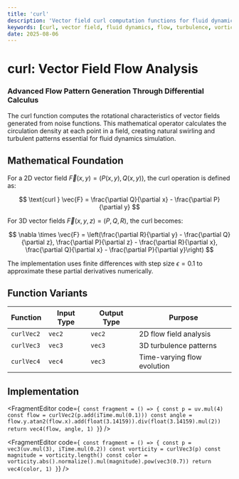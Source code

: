 ```yaml
---
title: 'curl'
description: 'Vector field curl computation functions for fluid dynamics and noise-based flow patterns'
keywords: [curl, vector field, fluid dynamics, flow, turbulence, vorticity]
date: 2025-08-06
---
```



# curl: Vector Field Flow Analysis

### Advanced Flow Pattern Generation Through Differential Calculus

The curl function computes the rotational characteristics of vector fields generated from noise functions. This mathematical operator calculates the circulation density at each point in a field, creating natural swirling and turbulent patterns essential for fluid dynamics simulation.

## Mathematical Foundation

For a 2D vector field $\vec{F}(x,y) = (P(x,y), Q(x,y))$, the curl operation is defined as:

$$
\text{curl } \vec{F} = \frac{\partial Q}{\partial x} - \frac{\partial P}{\partial y}
$$

For 3D vector fields $\vec{F}(x,y,z) = (P, Q, R)$, the curl becomes:

$$
\nabla \times \vec{F} = \left(\frac{\partial R}{\partial y} - \frac{\partial Q}{\partial z}, \frac{\partial P}{\partial z} - \frac{\partial R}{\partial x}, \frac{\partial Q}{\partial x} - \frac{\partial P}{\partial y}\right)
$$

The implementation uses finite differences with step size $\epsilon = 0.1$ to approximate these partial derivatives numerically.

## Function Variants

| Function   | Input Type | Output Type | Purpose                     |
| ---------- | ---------- | ----------- | --------------------------- |
| `curlVec2` | `vec2`     | `vec2`      | 2D flow field analysis      |
| `curlVec3` | `vec3`     | `vec3`      | 3D turbulence patterns      |
| `curlVec4` | `vec4`     | `vec3`      | Time-varying flow evolution |

## Implementation

<FragmentEditor
        code={`
const fragment = () => {
        const p = uv.mul(4)
        const flow = curlVec2(p.add(iTime.mul(0.1)))
        const angle = flow.y.atan2(flow.x).add(float(3.14159)).div(float(3.14159).mul(2))
        return vec4(flow, angle, 1)
}`}
/>

<FragmentEditor
        code={`
const fragment = () => {
        const p = vec3(uv.mul(3), iTime.mul(0.2))
        const vorticity = curlVec3(p)
        const magnitude = vorticity.length()
        const color = vorticity.abs().normalize().mul(magnitude).pow(vec3(0.7))
        return vec4(color, 1)
}`}
/>
